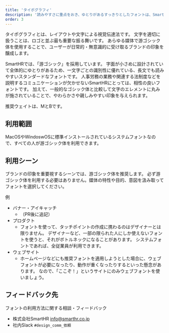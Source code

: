 ```yaml
---
title: 'タイポグラフィ'
description: '読みやすさに重点をおき、ゆとりがあるすっきりとしたフォントは、SmartHRの印象にマッチします。'
order: 3
---
```



タイポグラフィとは、レイアウトや文字による視覚伝達法です。
文字を適切に扱うことは、ロゴと並ぶ最も重要な振る舞いです。
あらゆる媒体で游ゴシック体を使用することで、ユーザーが日常的・無意識的に受け取るブランドの印象を醸成します。


SmartHRでは、「游ゴシック」を採用しています。
字面が小さめに設計されていて全体的にゆとりがあるため、一文字ごとの識別性に優れている、長文でも読みやすいスタンダードなフォントです。
人事労務の業務や関連する法制度などを説明するコミュニケーションが欠かせないSmartHRにとっては、相性の良いフォントです。
加えて、一般的なゴシック体と比較して文字のエレメントに丸みが施されていることで、やわらかさや親しみやすい印象を与えられます。

推奨ウェイトは、MとBです。


## 利用範囲
MacOSやWindoswOSに標準インストールされているシステムフォントなので、すべての人が游ゴシック体を利用できます。

## 利用シーン
ブランドの印象を重要視するシーンでは、游ゴシック体を推奨します。
必ず游ゴシック体を利用する必要はありません。媒体の特性や目的、意図を汲み取ってフォントを選択してください。

例
- バナー・アイキャッチ
    - （PR後に追記）
- プロダクト
    - フォントを使って、タッチポイントの作成に携わるのはデザイナーとは限りません。
    デザイナーなど、一部の限られた人にしか使えないフォントを使うと、それがボトルネックになることがあります。
    システムフォントであれば、全従業員が利用できます。
- ウェブサイト
    - ホームページなどにも推奨フォントを適用しようとした場合に、ウェブフォントが必要になったり、動作が重くなったりするといった懸念があります。
    なので、「ここぞ！」というサイトにのみウェブフォントを使いましょう。


## フィードバック先
フォントの利用方法に関する相談・フィードバック

- 株式会社SmartHR info@smarthr.co.jp
- 社内Slack `#design_comm_依頼`